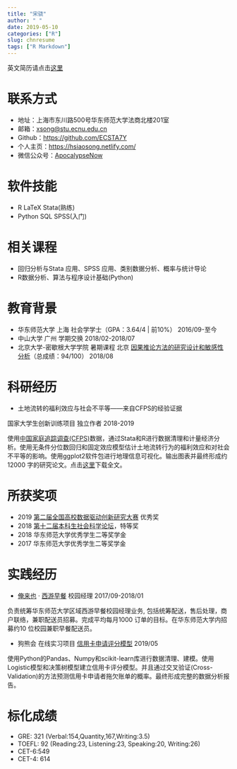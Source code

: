 ```yaml
---
title: "宋骁"
author: " "
date: 2019-05-10 
categories: ["R"]
slug: chnresume
tags: ["R Markdown"]
---
```


英文简历请点击[这里](https://hsiaosong.netlify.com/englishresume/)

# 联系方式

+ 地址：上海市东川路500号华东师范大学法商北楼201室
+ 邮箱：<xsong@stu.ecnu.edu.cn>
+ Github：[https://github.com/ECSTA7Y](https://github.com/ECSTA7Y)
+ 个人主页：[https://hsiaosong.netlify.com/](https://hsiaosong.netlify.com/)
+ 微信公众号：[ApocalypseNow](https://mp.weixin.qq.com/s/yyJ3l7RTImYTKDrIynwmPA)

# 软件技能
+ R  LaTeX  Stata(熟练)
+ Python  SQL  SPSS(入门)

# 相关课程

+ 回归分析与Stata 应用、SPSS 应用、类别数据分析、概率与统计导论
+ R数据分析、算法与程序设计基础(Python)


# 教育背景

+ 华东师范大学 上海 社会学学士（GPA：3.64/4 | 前10%） 2016/09-至今
+ 中山大学  广州 学期交换 2018/02-2018/07
+ 北京大学-密歇根大学学院 暑期课程 北京
[因果推论方法的研究设计和敏感性分析](http://www.oir.pku.edu.cn/umich/jxsz1/nsqkczsjz2018.htm)（总成绩：94/100） 2018/08


# 科研经历

+ 土地流转的福利效应与社会不平等——来自CFPS的经验证据  

国家大学生创新训练项目 独立作者 2018-2019  

使用[中国家庭追踪调查(CFPS)](http://www.isss.pku.edu.cn/cfps/)数据，通过Stata和R进行数据清理和计量经济分析。使用无条件分位数回归和固定效应模型估计土地流转行为的福利效应和对社会不平等的影响。使用ggplot2软件包进行地理信息可视化。输出图表并最终形成约12000 字的研究论文。点击[这里](https://raw.githubusercontent.com/ECSTA7Y/Landtransfer/master/%E5%AD%A6%E5%B9%B4%E8%AE%BA%E6%96%87.pdf)下载全文。

# 所获奖项 

+ 2019 [第二届全国高校数据驱动创新研究大赛](http://opendata.pku.edu.cn/competition-2019.xhtml;jsessionid=200f6d0adbfa75292afed361235f) 优秀奖
+ 2018 [第十二届本科生社会科学论坛](http://www.shupl.edu.cn/2018/1125/c1168a51557/page.htm)，特等奖
+ 2018 华东师范大学优秀学生二等奖学金
+ 2017 华东师范大学优秀学生二等奖学金

# 实践经历

+ [俺来也](http://www.anlaiye.com.cn/index.html) · [西游早餐](https://www.sohu.com/a/166510488_259362) 校园经理 2017/09-2018/01

负责统筹华东师范大学区域西游早餐校园经理业务, 包括统筹配送，售后处理，商户联络，兼职配送员招募。完成平均每月1000 订单的目标。在华东师范大学内招募约10 位校园兼职早餐配送员。

+ 狗熊会 在线实习项目 [信用卡申请评分模型](https://mp.weixin.qq.com/s/bbxWicZfk5ZMl27LbI0E1Q) 2019/05

使用Python的Pandas、Numpy和scikit-learn库进行数据清理、建模。使用Logistic模型和决策树模型建立信用卡评分模型。并且通过交叉验证(Cross-Validation)的方法预测信用卡申请者拖欠账单的概率。最终形成完整的数据分析报告。


# 标化成绩

+ GRE: 321 (Verbal:154,Quantity,167,Writing:3.5)
+ TOEFL: 92 (Reading:23, Listening:23, Speaking:20, Writing:26)
+ CET-6:549
+ CET-4: 614



























